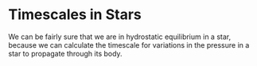 # Timescales in Stars

We can be fairly sure that we are in hydrostatic equilibrium in a star, because we can calculate the timescale for variations in the pressure in a star to propagate through its body. 

<!-- calculate this as the freefall time -->

<!-- then calculate this as the sound-crossing time 
- recall the speed of sound
- diameter of star over this
 -->